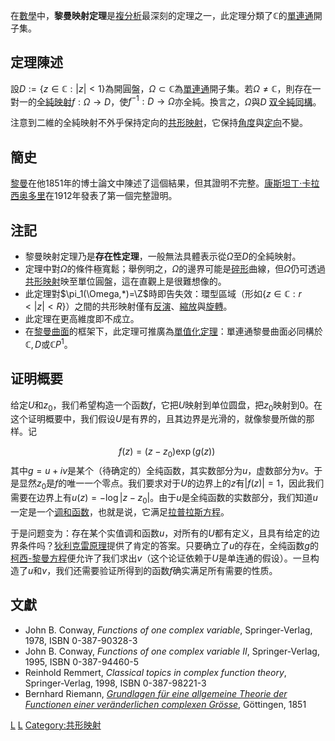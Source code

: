 在[[數學|數學]]中，'''黎曼映射定理'''是[[複分析|複分析]]最深刻的定理之一，此定理分類了<math>\mathbb{C}</math>的[[單連通|單連通]]開子集。

== 定理陳述 ==
設<math>D := \{z \in \mathbb{C} : |z| < 1 \}</math>為開圓盤，<math>\Omega \subset \mathbb{C}</math>為[[單連通|單連通]]開子集。若<math>\Omega \neq \mathbb{C}</math>，則存在一對一的[[全純函數|全純映射]]<math>f: \Omega \to D</math>，使<math>f^{-1}: D \to \Omega</math>亦全純。換言之，<math>\Omega</math>與<math>D</math> [[双全純同構|双全純同構]]。

注意到二維的全純映射不外乎保持定向的[[共形映射|共形映射]]，它保持[[角度|角度]]與[[定向_(數學)|定向]]不變。

== 簡史 ==
[[黎曼|黎曼]]在他1851年的博士論文中陳述了這個結果，但其證明不完整。[[康斯坦丁·卡拉西奥多里|康斯坦丁·卡拉西奥多里]]在1912年發表了第一個完整證明。

== 注記 ==
* 黎曼映射定理乃是'''存在性定理'''，一般無法具體表示從<math>\Omega</math>至<math>D</math>的全純映射。
* 定理中對<math>\Omega</math>的條件極寬鬆；舉例明之，<math>\Omega</math>的邊界可能是[[碎形|碎形]]曲線，但<math>\Omega</math>仍可透過[[共形映射|共形映射]]映至單位圓盤，這在直觀上是很難想像的。
* 此定理對<math>\pi_1(\Omega,*)=\Z</math>時即告失效：環型區域（形如<math> \{ z \in \mathbb{C} : r < |z| < R \}</math>）之間的共形映射僅有[[反演|反演]]、[[縮放|縮放]]與[[旋轉|旋轉]]。
* 此定理在更高維度即不成立。
* 在[[黎曼曲面|黎曼曲面]]的框架下，此定理可推廣為[[單值化定理|單值化定理]]：單連通黎曼曲面必同構於<math>\mathbb{C}, D</math>或<math>\mathbb{C}P^1</math>。

== 证明概要 ==
给定<math>U</math>和<math>z_0</math>，我们希望构造一个函数<math>f</math>，它把<math>U</math>映射到单位圆盘，把<math>z_0</math>映射到<math>0</math>。在这个证明概要中，我们假设<math>U</math>是有界的，且其边界是光滑的，就像黎曼所做的那样。记
:<math>f(z)=(z-z_0)\exp(g(z)) \,\!</math>
其中<math>g=u+iv</math>是某个（待确定的）全纯函数，其实数部分为<math>u</math>，虚数部分为<math>v</math>。于是显然''z''<sub>0</sub>是''f''的唯一一个零点。我们要求对于<math>U</math>的边界上的<math>z</math>有<math>|f(z)|=1</math>，因此我们需要在边界上有<math>u(z)=-\log|z-z_0|</math>。由于<math>u</math>是全纯函数的实数部分，我们知道<math>u</math>一定是一个[[调和函数|调和函数]]，也就是说，它满足[[拉普拉斯方程|拉普拉斯方程]]。

于是问题变为：存在某个实值调和函数<math>u</math>，对所有的<math>U</math>都有定义，且具有给定的边界条件吗？[[狄利克雷原理|狄利克雷原理]]提供了肯定的答案。只要确立了''u''的存在，全纯函数<math>g</math>的[[柯西-黎曼方程|柯西-黎曼方程]]便允许了我们求出<math>v</math>（这个论证依赖于<math>U</math>是单连通的假设）。一旦构造了<math>u</math>和<math>v</math>，我们还需要验证所得到的函数<math>f</math>确实满足所有需要的性质。

== 文獻 ==
* John B. Conway, ''Functions of one complex variable'', Springer-Verlag, 1978, ISBN 0-387-90328-3
* John B. Conway, ''Functions of one complex variable II'', Springer-Verlag, 1995, ISBN 0-387-94460-5
* Reinhold Remmert, ''Classical topics in complex function theory'', Springer-Verlag, 1998, ISBN 0-387-98221-3
* Bernhard Riemann, ''[http://www.emis.de/classics/Riemann/Grund.pdf Grundlagen für eine allgemeine Theorie der Functionen einer veränderlichen complexen Grösse]{{Wayback|url=http://www.emis.de/classics/Riemann/Grund.pdf |date=20070609104235 }}'', Göttingen, 1851

[[Category:複分析|L]]
[[Category:數學定理|L]]
[[Category:共形映射|Category:共形映射]]
